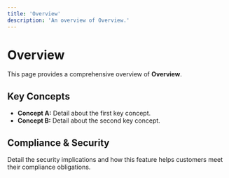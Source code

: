 ```yaml
---
title: 'Overview'
description: 'An overview of Overview.'
---
```


# Overview

This page provides a comprehensive overview of **Overview**.

## Key Concepts

* **Concept A:** Detail about the first key concept.
* **Concept B:** Detail about the second key concept.

## Compliance & Security

Detail the security implications and how this feature helps customers meet their compliance obligations.
